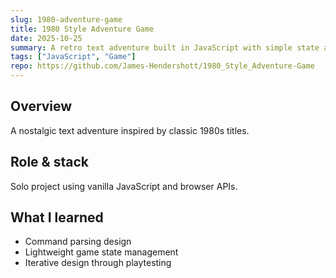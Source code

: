 ```yaml
---
slug: 1980-adventure-game
title: 1980 Style Adventure Game
date: 2025-10-25
summary: A retro text adventure built in JavaScript with simple state and command parsing — currently public and under active improvement.
tags: ["JavaScript", "Game"]
repo: https://github.com/James-Hendershott/1980_Style_Adventure-Game
---
```


## Overview
A nostalgic text adventure inspired by classic 1980s titles.

## Role & stack
Solo project using vanilla JavaScript and browser APIs.

## What I learned
- Command parsing design
- Lightweight game state management
- Iterative design through playtesting
